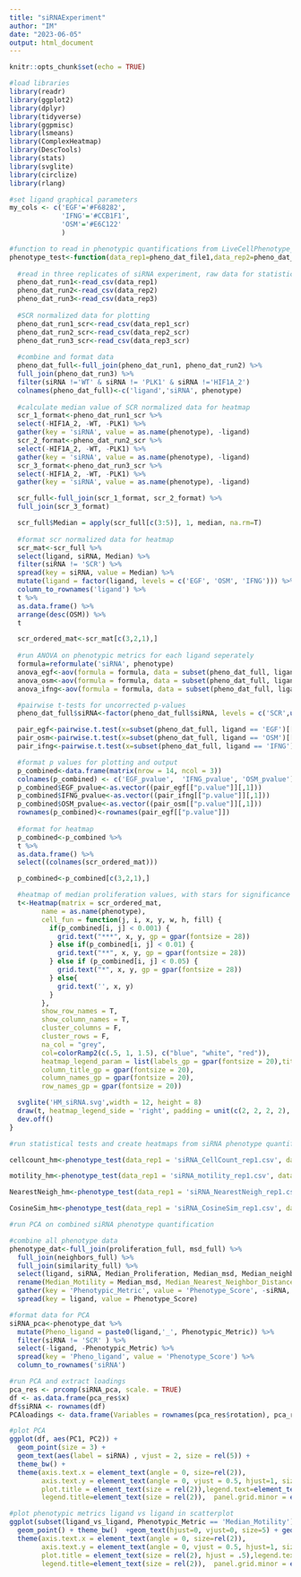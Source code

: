 ```yaml
---
title: "siRNAExperiment"
author: "IM"
date: "2023-06-05"
output: html_document
---
```

```r
knitr::opts_chunk$set(echo = TRUE)

#load libraries
library(readr)
library(ggplot2)
library(dplyr)
library(tidyverse)
library(ggpmisc)
library(lsmeans)
library(ComplexHeatmap)
library(DescTools)
library(stats)
library(svglite)
library(circlize)
library(rlang)

#set ligand graphical parameters
my_cols <- c('EGF'='#F68282',
             'IFNG'='#CCB1F1',
             'OSM'='#E6C122'
             )
```

```r
#function to read in phenotypic quantifications from LiveCellPhenotype_Quantification_Figure1.Rmd, perform statistical testing, and construct heatmap
phenotype_test<-function(data_rep1=pheno_dat_file1,data_rep2=pheno_dat_file2, data_rep3 = pheno_dat_file3, data_rep1_scr = pheno_dat_file_scr1, data_rep2_scr = pheno_dat_file_scr2, data_rep3_scr = pheno_dat_file_scr3, phenotype = 'Cell Count'){
  
  #read in three replicates of siRNA experiment, raw data for statistical testing
  pheno_dat_run1<-read_csv(data_rep1)
  pheno_dat_run2<-read_csv(data_rep2)
  pheno_dat_run3<-read_csv(data_rep3)
  
  #SCR normalized data for plotting
  pheno_dat_run1_scr<-read_csv(data_rep1_scr)
  pheno_dat_run2_scr<-read_csv(data_rep2_scr)
  pheno_dat_run3_scr<-read_csv(data_rep3_scr)
  
  #combine and format data
  pheno_dat_full<-full_join(pheno_dat_run1, pheno_dat_run2) %>%
  full_join(pheno_dat_run3) %>%
  filter(siRNA !='WT' & siRNA != 'PLK1' & siRNA !='HIF1A_2')
  colnames(pheno_dat_full)<-c('ligand','siRNA', phenotype)
  
  #calculate median value of SCR normalized data for heatmap
  scr_1_format<-pheno_dat_run1_scr %>%
  select(-HIF1A_2, -WT, -PLK1) %>%
  gather(key = 'siRNA', value = as.name(phenotype), -ligand)
  scr_2_format<-pheno_dat_run2_scr %>%
  select(-HIF1A_2, -WT, -PLK1) %>%
  gather(key = 'siRNA', value = as.name(phenotype), -ligand)
  scr_3_format<-pheno_dat_run3_scr %>%
  select(-HIF1A_2, -WT, -PLK1) %>%
  gather(key = 'siRNA', value = as.name(phenotype), -ligand)

  scr_full<-full_join(scr_1_format, scr_2_format) %>%
  full_join(scr_3_format)

  scr_full$Median = apply(scr_full[c(3:5)], 1, median, na.rm=T)
  
  #format scr normalized data for heatmap
  scr_mat<-scr_full %>%
  select(ligand, siRNA, Median) %>%
  filter(siRNA != 'SCR') %>%
  spread(key = siRNA, value = Median) %>%
  mutate(ligand = factor(ligand, levels = c('EGF', 'OSM', 'IFNG'))) %>%
  column_to_rownames('ligand') %>%
  t %>%
  as.data.frame() %>%
  arrange(desc(OSM)) %>%
  t

  scr_ordered_mat<-scr_mat[c(3,2,1),]
  
  #run ANOVA on phenotypic metrics for each ligand seperately
  formula=reformulate('siRNA', phenotype)
  anova_egf<-aov(formula = formula, data = subset(pheno_dat_full, ligand == 'EGF'))
  anova_osm<-aov(formula = formula, data = subset(pheno_dat_full, ligand == 'OSM'))
  anova_ifng<-aov(formula = formula, data = subset(pheno_dat_full, ligand == 'IFNG'))

  #pairwise t-tests for uncorrected p-values
  pheno_dat_full$siRNA<-factor(pheno_dat_full$siRNA, levels = c('SCR',unique(pheno_dat_full$siRNA)[-10]))

  pair_egf<-pairwise.t.test(x=subset(pheno_dat_full, ligand == 'EGF')[[phenotype]], g=subset(pheno_dat_full, ligand == 'EGF')$siRNA, p.adjust.method = "none")
  pair_osm<-pairwise.t.test(x=subset(pheno_dat_full, ligand == 'OSM')[[phenotype]], g=subset(pheno_dat_full, ligand == 'OSM')$siRNA, p.adjust.method = "none")
  pair_ifng<-pairwise.t.test(x=subset(pheno_dat_full, ligand == 'IFNG')[[phenotype]], g=subset(pheno_dat_full, ligand == 'IFNG')$siRNA, p.adjust.method = "none")

  #format p values for plotting and output
  p_combined<-data.frame(matrix(nrow = 14, ncol = 3))
  colnames(p_combined) <- c('EGF_pvalue',  'IFNG_pvalue', 'OSM_pvalue')
  p_combined$EGF_pvalue<-as.vector((pair_egf[["p.value"]][,1]))
  p_combined$IFNG_pvalue<-as.vector((pair_ifng[["p.value"]][,1]))
  p_combined$OSM_pvalue<-as.vector((pair_osm[["p.value"]][,1]))
  rownames(p_combined)<-rownames(pair_egf[["p.value"]])
  
  #format for heatmap
  p_combined<-p_combined %>%
  t %>%
  as.data.frame() %>%
  select((colnames(scr_ordered_mat)))

  p_combined<-p_combined[c(3,2,1),]

  #heatmap of median proliferation values, with stars for significance
  t<-Heatmap(matrix = scr_ordered_mat,
        name = as.name(phenotype),
        cell_fun = function(j, i, x, y, w, h, fill) {
          if(p_combined[i, j] < 0.001) {
            grid.text("***", x, y, gp = gpar(fontsize = 28))
          } else if(p_combined[i, j] < 0.01) {
            grid.text("**", x, y, gp = gpar(fontsize = 28))
          } else if (p_combined[i, j] < 0.05) {
            grid.text("*", x, y, gp = gpar(fontsize = 28))
          } else{
            grid.text('', x, y)
          }
        },
        show_row_names = T,
        show_column_names = T,
        cluster_columns = F,
        cluster_rows = F,
        na_col = "grey",
        col=colorRamp2(c(.5, 1, 1.5), c("blue", "white", "red")),
        heatmap_legend_param = list(labels_gp = gpar(fontsize = 20),title_gp = gpar(fontsize=20)),
        column_title_gp = gpar(fontsize = 20),
        column_names_gp = gpar(fontsize = 20),
        row_names_gp = gpar(fontsize = 20)) 

  svglite('HM_siRNA.svg',width = 12, height = 8)
  draw(t, heatmap_legend_side = 'right', padding = unit(c(2, 2, 2, 2), "mm"))
  dev.off()
}
```

```r
#run statistical tests and create heatmaps from siRNA phenotype quantifications

cellcount_hm<-phenotype_test(data_rep1 = 'siRNA_CellCount_rep1.csv', data_rep2 = 'siRNA_CellCount_rep2.csv',data_rep3 = 'siRNA_CellCount_rep3.csv',data_rep1_scr = 'siRNA_CellCount_rep1_scr.csv', data_rep2_scr = 'siRNA_CellCount_rep1_scr.csv',data_rep3_scr = 'siRNA_CellCount_rep3.csv', phenotype - 'Cell Count')

motility_hm<-phenotype_test(data_rep1 = 'siRNA_motility_rep1.csv', data_rep2 = 'siRNA_motility_rep2.csv',data_rep3 = 'siRNA_motility_rep3.csv',data_rep1_scr = 'siRNA_motility_rep1_scr.csv', data_rep2_scr = 'siRNA_motility_rep1_scr.csv',data_rep3_scr = 'siRNA_motility_rep3.csv', phenotype = 'Motility')

NearestNeigh_hm<-phenotype_test(data_rep1 = 'siRNA_NearestNeigh_rep1.csv', data_rep2 = 'siRNA_NearestNeigh_rep2.csv',data_rep3 = 'siRNA_NearestNeigh_rep3.csv',data_rep1_scr = 'siRNA_NearestNeigh_rep1_scr.csv', data_rep2_scr = 'siRNA_NearestNeigh_rep1_scr.csv',data_rep3_scr = 'siRNA_NearestNeigh_rep3.csv', phenotype = 'Nearest Neighbor Distance')

CosineSim_hm<-phenotype_test(data_rep1 = 'siRNA_CosineSim_rep1.csv', data_rep2 = 'siRNA_CosineSim_rep2.csv',data_rep3 = 'siRNA_CosineSim_rep3.csv',data_rep1_scr = 'siRNA_CosineSim_rep1_scr.csv', data_rep2_scr = 'siRNA_CosineSim_rep1_scr.csv',data_rep3_scr = 'siRNA_CosineSim_rep3.csv', phenotype = 'Cosine Similarity')
```

```r
#run PCA on combined siRNA phenotype quantification

#combine all phenotype data
phenotype_dat<-full_join(proliferation_full, msd_full) %>%
  full_join(neighbors_full) %>%
  full_join(similarity_full) %>%
  select(ligand, siRNA, Median_Proliferation, Median_msd, Median_neighbors,Median_similarity) %>%
  rename(Median_Motility = Median_msd, Median_Nearest_Neighbor_Distance = Median_neighbors) %>%
  gather(key = 'Phenotypic_Metric', value = 'Phenotype_Score', -siRNA, -ligand) %>%
  spread(key = ligand, value = Phenotype_Score)

#format data for PCA
siRNA_pca<-phenotype_dat %>%
  mutate(Pheno_ligand = paste0(ligand,'_', Phenotypic_Metric)) %>%
  filter(siRNA != 'SCR' ) %>%
  select(-ligand, -Phenotypic_Metric) %>%
  spread(key = 'Pheno_ligand', value = 'Phenotype_Score') %>%
  column_to_rownames('siRNA')

#run PCA and extract loadings
pca_res <- prcomp(siRNA_pca, scale. = TRUE)
df <- as.data.frame(pca_res$x)
df$siRNA <- rownames(df)
PCAloadings <- data.frame(Variables = rownames(pca_res$rotation), pca_res$rotation)

#plot PCA
ggplot(df, aes(PC1, PC2)) +
  geom_point(size = 3) +
  geom_text(aes(label = siRNA) , vjust = 2, size = rel(5)) +
  theme_bw() +  
  theme(axis.text.x = element_text(angle = 0, size=rel(2)),
        axis.text.y = element_text(angle = 0, vjust = 0.5, hjust=1, size=rel(2)),
        plot.title = element_text(size = rel(2)),legend.text=element_text(size = rel(1)), axis.title = element_text(size = rel(2)),
        legend.title=element_text(size = rel(2)),  panel.grid.minor = element_blank())
```

```r
#plot phenotypic metrics ligand vs ligand in scatterplot
ggplot(subset(ligand_vs_ligand, Phenotypic_Metric == 'Median_Motility'), aes(x=OSM, y=EGF, label = siRNA)) +
  geom_point() + theme_bw()  +geom_text(hjust=0, vjust=0, size=5) + geom_abline(linetype = 'dashed') + coord_fixed() + xlim(c(.5,2)) + ylim(c(.5,2)) + ggtitle("Motility") +
  theme(axis.text.x = element_text(angle = 0, size=rel(2)),
        axis.text.y = element_text(angle = 0, vjust = 0.5, hjust=1, size=rel(2)),
        plot.title = element_text(size = rel(2), hjust = .5),legend.text=element_text(size = rel(1)), axis.title = element_text(size = rel(2)),
        legend.title=element_text(size = rel(2)),  panel.grid.minor = element_blank())
```